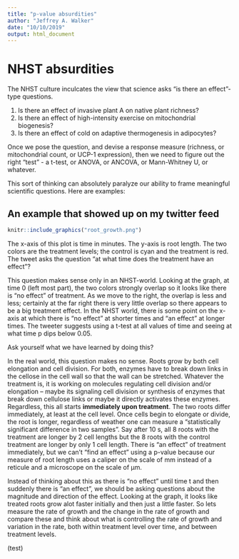 ```yaml
---
title: "p-value absurdities"
author: "Jeffrey A. Walker"
date: "10/10/2019"
output: html_document
---
```


# NHST absurdities

The NHST culture inculcates the view that science asks "is there an effect"-type questions.

1. Is there an effect of invasive plant A on native plant richness?
2. Is there an effect of high-intensity exercise on mitochondrial biogenesis?
3. Is there an effect of cold on adaptive thermogenesis in adipocytes?

Once we pose the question, and devise a response measure (richness, or mitochondrial count, or UCP-1 expression), then we need to figure out the right "test" - a t-test, or ANOVA, or ANCOVA, or Mann-Whitney U, or whatever.

This sort of thinking can absolutely paralyze our ability to frame meaningful scientific questions. Here are examples:

## An example that showed up on my twitter feed

```r
knitr::include_graphics("root_growth.png")
```

The x-axis of this plot is time in minutes. The y-axis is root length. The two colors are the treatment levels; the control is cyan and the treatment is red. The tweet asks the question "at what time does the treatment have an effect"?

This question makes sense only in an NHST-world. Looking at the graph, at time 0 (left most part), the two colors strongly overlap so it looks like there is "no effect" of treatment. As we move to the right, the overlap is less and less; certainly at the far right there is very little overlap so there appears to be a big treatment effect. In the NHST world, there is some point on the x-axis at which there is "no effect" at shorter times and "an effect" at longer times. The tweeter suggests using a t-test at all values of time and seeing at what time p dips below 0.05.

Ask yourself what we have learned by doing this?

In the real world, this question makes no sense. Roots grow by both cell elongation and cell division. For both, enzymes have to break down links in the cellose in the cell wall so that the wall can be stretched. Whatever the treatment is, it is working on molecules regulating cell division and/or elongation -- maybe its signaling cell division or synthesis of enzymes that break down cellulose links or maybe it directly activates these enzymes. Regardless, this all starts **immediately upon treatment**. The two roots differ immediately, at least at the cell level. Once cells begin to elongate or divide, the root is longer, regardless of weather one can measure a "statistically significant difference in two samples". Say after 10 s, all 8 roots with the treatment are longer by 2 cell lengths but the 8 roots with the control treatment are longer by only 1 cell length. There is "an effect" of treatment immediately, but we can't "find an effect" using a p-value because our measure of root length uses a caliper on the scale of mm instead of a reticule and a microscope on the scale of µm.

Instead of thinking about this as there is "no effect" until time t and then suddenly there is "an effect", we should be asking questions about the magnitude and direction of the effect. Looking at the graph, it looks like treated roots grow alot faster initially and then just a little faster. So lets measure the rate of growth and the change in the rate of growth and compare these and think about what is controlling the rate of growth and variation in the rate, both within treatment level over time, and between treatment levels.

(test)
